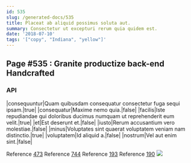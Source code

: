 ```yaml
---
id: 535
slug: /generated-docs/535
title: Placeat ab aliquid possimus soluta aut.
summary: Consectetur ut excepturi rerum quia quidem est.
date: '2018-07-10'
tags: '["copy", "Indiana", "yellow"]'
---
```

## Page #535 : Granite productize back-end Handcrafted

### API

|consequuntur|Quam quibusdam consequatur consectetur fuga sequi ipsam.|true|
|consequatur|Maxime nemo quia.|false|
|facilis|Iste repudiandae qui doloribus ducimus numquam ut reprehenderit eum velit.|true|
|et|Est deserunt et.|false|
|iusto|Rerum accusantium vero molestiae.|false|
|minus|Voluptates sint quaerat voluptatem veniam nam distinctio.|true|
|voluptatem|Id aliquid a.|false|
|nostrum|Vel aut enim sint.|false|

Reference [473](/generated-docs/473)
Reference [744](/generated-docs/744)
Reference [193](/generated-docs/193)
Reference [190](/generated-docs/190)
![](/assets/cats-0.jpg)



